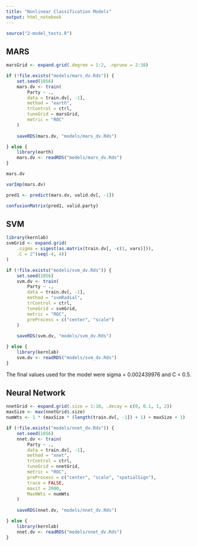 ```yaml
---
title: "Nonlinear Classification Models"
output: html_notebook
---
```


```r
source("2-model_tests.R")
```

## MARS

```r
marsGrid <- expand.grid(.degree = 1:2, .nprune = 2:38)
```

```r
if (!file.exists("models/mars_dv.Rds")) {
    set.seed(1056)
    mars.dv <- train(
        Party ~ .,
        data = train.dv[, -1],
        method = "earth",
        trControl = ctrl,
        tuneGrid = marsGrid,
        metric = "ROC"
    )
    
    saveRDS(mars.dv, "models/mars_dv.Rds")

} else {
    library(earth)
    mars.dv <- readRDS("models/mars_dv.Rds")
}
```

```r
mars.dv
```

```r
varImp(mars.dv)
```

```r
pred1 <- predict(mars.dv, valid.dv[, -1])
```

```r
confusionMatrix(pred1, valid.party)
```

## SVM

```r
library(kernlab)
svmGrid <- expand.grid(
    .sigma = sigest(as.matrix(train.dv[, -c(1, vars)])), 
    .C = 2^(seq(-4, 4))
)
```

```r
if (!file.exists("models/svm_dv.Rds")) {
    set.seed(1056)
    svm.dv <- train(
        Party ~ .,
        data = train.dv[, -1],
        method = "svmRadial",
        trControl = ctrl,
        tuneGrid = svmGrid,
        metric = "ROC",
        preProcess = c("center", "scale")
    )
    
    saveRDS(svm.dv, "models/svm_dv.Rds")

} else {
    library(kernlab)
    svm.dv <- readRDS("models/svm_dv.Rds")
}
```

The final values used for the model were sigma = 0.002439976 and C = 0.5. 

## Neural Network

```r
nnetGrid <- expand.grid(.size = 1:10, .decay = c(0, 0.1, 1, 2))
maxSize <- max(nnetGrid$.size)
numWts <- 1 * (maxSize * (length(train.dv[, -1]) + 1) + maxSize + 1)
```

```r
if (!file.exists("models/nnet_dv.Rds")) {
    set.seed(1056)
    nnet.dv <- train(
        Party ~ .,
        data = train.dv[, -1],
        method = "nnet",
        trControl = ctrl,
        tuneGrid = nnetGrid,
        metric = "ROC",
        preProcess = c("center", "scale", "spatialSign"),
        trace = FALSE,
        maxit = 2000,
        MaxNWts = numWts
    )
    
    saveRDS(nnet.dv, "models/nnet_dv.Rds")

} else {
    library(kernlab)
    nnet.dv <- readRDS("models/nnet_dv.Rds")
}

```

